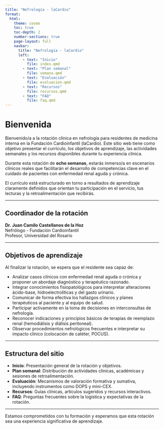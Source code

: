 ```yaml
---
title: "Nefrología - laCardio"
format:
  html:
    theme: cosmo
    toc: true
    toc-depth: 2
    number-sections: true
    page-layout: full
    navbar:
      title: "Nefrología - laCardio"
      left:
        - text: "Inicio"
          file: index.qmd
        - text: "Plan semanal"
          file: semana.qmd
        - text: "Evaluación"
          file: evaluacion.qmd
        - text: "Recursos"
          file: recursos.qmd
        - text: "FAQ"
          file: faq.qmd
---
```


# Bienvenida

Bienvenido/a a la rotación clínica en nefrología para residentes de medicina interna en la Fundación Cardioinfantil (laCardio). Este sitio web tiene como objetivo presentar el currículo, los objetivos de aprendizaje, las actividades semanales y los recursos disponibles durante tu experiencia clínica.

Durante esta rotación de **ocho semanas**, estarás inmerso/a en escenarios clínicos reales que facilitarán el desarrollo de competencias clave en el cuidado de pacientes con enfermedad renal aguda y crónica.

El currículo está estructurado en torno a resultados de aprendizaje claramente definidos que orientan tu participación en el servicio, tus lecturas y la retroalimentación que recibirás.

------------------------------------------------------------------------

## Coordinador de la rotación

**Dr. Juan Camilo Castellanos de la Hoz**\
Nefrólogo - Fundación Cardioinfantil\
Profesor, Universidad del Rosario

------------------------------------------------------------------------

## Objetivos de aprendizaje

Al finalizar la rotación, se espera que el residente sea capaz de:

-   Analizar casos clínicos con enfermedad renal aguda o crónica y proponer un abordaje diagnóstico y terapéutico razonado.
-   Integrar conocimientos fisiopatológicos para interpretar alteraciones ácido-base, hidroelectrolíticas y del gasto urinario.
-   Comunicar de forma efectiva los hallazgos clínicos y planes terapéuticos al paciente y al equipo de salud.
-   Participar activamente en la toma de decisiones en interconsultas de nefrología.
-   Reconocer indicaciones y principios básicos de terapias de reemplazo renal (hemodiálisis y diálisis peritoneal).
-   Observar procedimientos nefrológicos frecuentes e interpretar su impacto clínico (colocación de catéter, POCUS).

------------------------------------------------------------------------

## Estructura del sitio

-   **Inicio**: Presentación general de la rotación y objetivos.
-   **Plan semanal**: Distribución de actividades clínicas, académicas y sesiones de retroalimentación.
-   **Evaluación**: Mecanismos de valoración formativa y sumativa, incluyendo instrumentos como DOPS y mini-CEX.
-   **Recursos**: Guías clínicas, artículos sugeridos y recursos interactivos.
-   **FAQ**: Preguntas frecuentes sobre la logística y expectativas de la rotación.

------------------------------------------------------------------------

Estamos comprometidos con tu formación y esperamos que esta rotación sea una experiencia significativa de aprendizaje.

